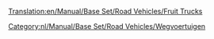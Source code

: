 [[Translation:en/Manual/Base Set/Road Vehicles/Fruit Trucks]]

{{nl/Manual/Base Set/Road Vehicles/Wegvoertuig|name     = Balogh Fruittruck
  |img      = en/Manual/Base Set/Road Vehicles/Balogh Fruit Truck.png
  |price    = £4.838 (€ 9.676)  
  |speed    = 30 mph (48 km/h)
  |annual   = £421 (€ 842)
  |designed = 1935
  |life     = 15
  |capacity = 18 ton fruit
}}
{{nl/Manual/Base Set/Road Vehicles/Wegvoertuig|name     = Uhl Fruittruck
  |img      = en/Manual/Base Set/Road Vehicles/Uhl Fruit Truck.png
  |price    = £6.068 (€ 12.136) 
  |speed    = 55 mph (88 km/h)
  |annual   = £787 (€ 1.574)
  |designed = 1978
  |life     = 15
  |capacity = 20 ton fruit
}}
{{nl/Manual/Base Set/Road Vehicles/Wegvoertuig|name     = Kelling Fruittruck
  |img      = en/Manual/Base Set/Road Vehicles/Kelling Fruit Truck.png
  |price    = £6.478 (€ 12.956) 
  |speed    = 70 mph (112 km/h)
  |annual   = £1.125 (€ 2.250)
  |designed = 2012
  |life     = 15
  |capacity = 23 ton fruit
}}

[[Category:nl/Manual/Base Set/Road Vehicles/Wegvoertuigen]]